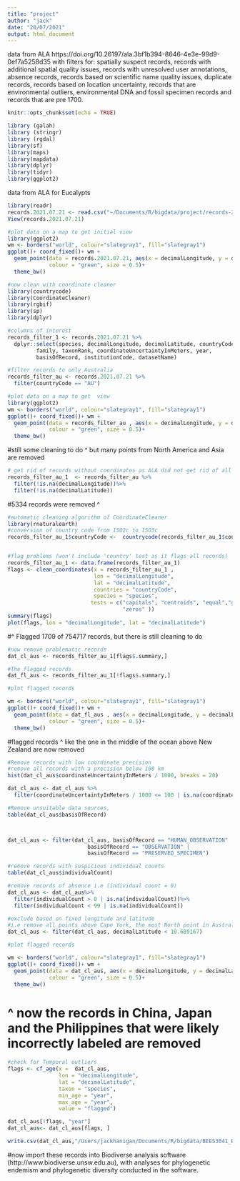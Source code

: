 ```yaml
---
title: "project"
author: "jack"
date: "20/07/2021"
output: html_document
---
```

data from ALA https://doi.org/10.26197/ala.3bf1b394-8646-4e3e-99d9-0ef7a5258d35 with filters for: spatially suspect records, records with additional spatial quality issues, records with unresolved user annotations, absence records, records based on scientific name quality issues, duplicate records, records based on location uncertainty, records that are environmental outliers, environmental DNA and fossil specimen records and records that are pre 1700.


```r
knitr::opts_chunk$set(echo = TRUE)
```


```r
library (galah)
library (stringr)
library (rgdal)
library(sf)
library(maps)
library(mapdata)
library(dplyr)
library(tidyr)
library(ggplot2)

```

data from ALA for Eucalypts

```r
library(readr)
records.2021.07.21 <- read.csv("~/Documents/R/bigdata/project/records-2021-07-21/records-2021-07-21.csv")
View(records.2021.07.21)
```


```r
#plot data on a map to get initial view
library(ggplot2)
wm <- borders("world", colour="slategray1", fill="slategray1")
ggplot()+ coord_fixed()+ wm +
  geom_point(data = records.2021.07.21, aes(x = decimalLongitude, y = decimalLatitude),
             colour = "green", size = 0.5)+
  theme_bw()
```



```r
#now clean with coordinate cleaner 
library(countrycode)
library(CoordinateCleaner)
library(rgbif)
library(sp)
library(dplyr)
```

```r
#columns of interest
records_filter_1 <- records.2021.07.21 %>%
  dplyr::select(species, decimalLongitude, decimalLatitude, countryCode, individualCount,
         family, taxonRank, coordinateUncertaintyInMeters, year,
         basisOfRecord, institutionCode, datasetName)

```

```r
#filter records to only Australia
records_filter_au <- records.2021.07.21 %>%
  filter(countryCode == "AU")
```

```r
#plot data on a map to get  view
library(ggplot2)
wm <- borders("world", colour="slategray1", fill="slategray1")
ggplot()+ coord_fixed()+ wm +
  geom_point(data = records_filter_au , aes(x = decimalLongitude, y = decimalLatitude),
             colour = "green", size = 0.5)+
  theme_bw()
```
#still some cleaning to do ^ but many points from North America and Asia are removed

```r
# get rid of records without coordinates as ALA did not get rid of all records without coordinates
records_filter_au_1  <- records_filter_au %>%
  filter(!is.na(decimalLongitude))%>%
  filter(!is.na(decimalLatitude))
```
#5334 records were removed ^


```r
#automatic cleaning algorithm of CoordinateCleaner
library(rnaturalearth)
#conversion of country code from ISO2c to ISO3c
records_filter_au_1$countryCode <-  countrycode(records_filter_au_1$countryCode, origin =  'iso2c', destination = 'iso3c')


#flag problems (won't include 'country' test as it flags all records)
records_filter_au_1 <- data.frame(records_filter_au_1)
flags <- clean_coordinates(x = records_filter_au_1 ,
                           lon = "decimalLongitude",
                           lat = "decimalLatitude",
                           countries = "countryCode",
                           species = "species",
                          tests = c("capitals", "centroids", "equal","gbif", "institutions",
                                    "zeros" )) 
summary(flags)
plot(flags, lon = "decimalLongitude", lat = "decimalLatitude")
```
#^  Flagged 1709 of 754717 records, but there is still cleaning to do 

```r
#now remove problematic records
dat_cl_aus <- records_filter_au_1[flags$.summary,]

#The flagged records
dat_fl_aus <- records_filter_au_1[!flags$.summary,]
```



```r
#plot flagged records

wm <- borders("world", colour="slategray1", fill="slategray1")
ggplot()+ coord_fixed()+ wm +
  geom_point(data = dat_fl_aus , aes(x = decimalLongitude, y = decimalLatitude),
             colour = "green", size = 0.5)+
  theme_bw()
```
#flagged records ^ like the one in the middle of the ocean above New Zealand are now removed 

```r
#Remove records with low coordinate precision 
#remove all records with a precision below 100 km
hist(dat_cl_aus$coordinateUncertaintyInMeters / 1000, breaks = 20)

dat_cl_aus <- dat_cl_aus %>%
  filter(coordinateUncertaintyInMeters / 1000 <= 100 | is.na(coordinateUncertaintyInMeters))

#Remove unsuitable data sources, 
table(dat_cl_aus$basisOfRecord)



dat_cl_aus <- filter(dat_cl_aus, basisOfRecord == "HUMAN_OBSERVATION" |
                         basisOfRecord == "OBSERVATION" |
                         basisOfRecord == "PRESERVED_SPECIMEN")
```
```r
#remove records with suspicious individual counts
table(dat_cl_aus$individualCount)
```

```r
#remove records of absence i.e (individual count = 0) 
dat_cl_aus <- dat_cl_aus%>%
  filter(individualCount > 0 | is.na(individualCount))%>%
  filter(individualCount < 99 | is.na(individualCount)) 
```

```r
#exclude based on fixed longitude and latitude
#i.e remove all points above Cape York, the most North point in Australia 
dat_cl_aus <- filter(dat_cl_aus, decimalLatitude < 10.689167)
```

```r
#plot flagged records

wm <- borders("world", colour="slategray1", fill="slategray1")
ggplot()+ coord_fixed()+ wm +
  geom_point(data = dat_cl_aus, aes(x = decimalLongitude, y = decimalLatitude),
             colour = "green", size = 0.5)+
  theme_bw()
```
# ^ now the records in China, Japan and the Philippines that were likely incorrectly labeled are removed 

```r
#check for Temporal outliers
flags <- cf_age(x =  dat_cl_aus,
                lon = "decimalLongitude",
                lat = "decimalLatitude",
                taxon = "species", 
                min_age = "year", 
                max_age = "year", 
                value = "flagged")

dat_cl_aus[!flags, "year"]
dat_cl_aus<- dat_cl_aus[flags, ]
```

```r
write.csv(dat_cl_aus,"/Users/jackhanigan/Documents/R/bigdata/BEES3041_BCI\\File Name.csv", row.names = FALSE)

```

#now import these records into Biodiverse analysis software (http://www.biodiverse.unsw.edu.au), with analyses for phylogenetic endemism and phylogenetic diversity conducted in the software.



